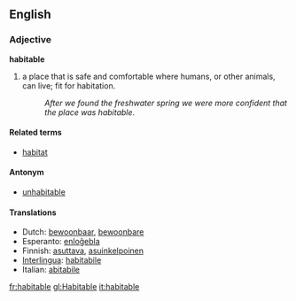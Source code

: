 ==English==
=== Adjective ===
'''habitable'''

#a place that is safe and comfortable where humans, or other animals, can live; fit for habitation.
#:''After we found the freshwater spring we were more confident that the place was habitable''.

==== Related terms ====
*[[habitat]]

==== Antonym ====
*[[unhabitable]]

==== Translations ====
*Dutch: [[bewoonbaar]], [[bewoonbare]]
*Esperanto: [[enloĝebla]]
*Finnish: [[asuttava]], [[asuinkelpoinen]]
*[[Interlingua]]: [[habitabile]]
*Italian: [[abitabile]]

[[fr:habitable]]
[[gl:Habitable]]
[[it:habitable]]